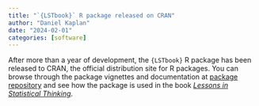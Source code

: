 ```yaml
---
title: "`{LSTbook}` R package released on CRAN"
author: "Daniel Kaplan"
date: "2024-02-01"
categories: [software]
---
```


After more than a year of development, the `{LSTbook}` R package has been released to CRAN, the official distribution site for R packages. You can browse through the package vignettes and documentation at [package repository](dtkaplan.github.io/LSTbook) and see how the package is used in the book [*Lessons in Statistical Thinking*](https://dtkaplan.github.io/Lessons-in-statistical-thinking/).


